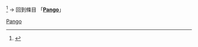 {{LSR
| article = Pango
| latest release version = 1.50.7
| latest release date = {{Start date and age|2022|04|14|df=yes}}
}}<ref>{{cite web
 | url = https://gitlab.gnome.org/GNOME/pango/tags
 | title = Tags - GNOME / pango
 | accessdate = 2022-04-14}}
</ref>
<noinclude>
→ 回到條目 「'''[[Pango]]'''」

{{Template reference list}}

[[Category:最新稳定版模板|Pango]]

</noinclude>